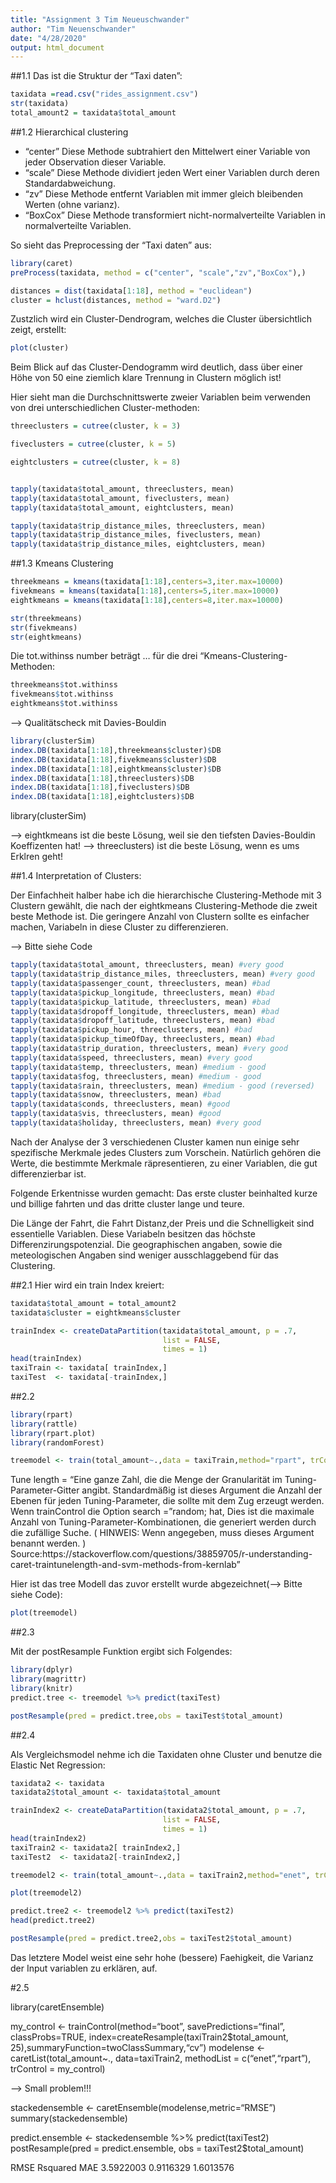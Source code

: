 ```yaml
---
title: "Assignment 3 Tim Neueuschwander"
author: "Tim Neuenschwander"
date: "4/28/2020"
output: html_document
---
```


##1.1
Das ist die Struktur der "Taxi daten":
```r
taxidata =read.csv("rides_assignment.csv")
str(taxidata)
total_amount2 = taxidata$total_amount
```

##1.2 Hierarchical clustering

- "center" Diese Methode subtrahiert den Mittelwert einer Variable von jeder Observation dieser Variable.
- "scale" Diese Methode dividiert jeden Wert einer Variablen durch deren Standardabweichung.
- "zv" Diese Methode entfernt Variablen mit immer gleich bleibenden Werten (ohne varianz).
- "BoxCox" Diese Methode transformiert nicht-normalverteilte Variablen in normalverteilte Variablen.

So sieht das Preprocessing der "Taxi daten" aus:
```r
library(caret)
preProcess(taxidata, method = c("center", "scale","zv","BoxCox"),)

distances = dist(taxidata[1:18], method = "euclidean")
cluster = hclust(distances, method = "ward.D2") 
```

Zustzlich wird ein Cluster-Dendrogram, welches die Cluster übersichtlich zeigt, erstellt:
```r
plot(cluster)
```

Beim Blick auf das Cluster-Dendogramm wird deutlich, dass über einer Höhe von 50 eine ziemlich klare Trennung in Clustern möglich ist!

Hier sieht man die Durchschnittswerte zweier Variablen beim verwenden von drei unterschiedlichen Cluster-methoden:
```r
threeclusters = cutree(cluster, k = 3) 

fiveclusters = cutree(cluster, k = 5)

eightclusters = cutree(cluster, k = 8)


tapply(taxidata$total_amount, threeclusters, mean)
tapply(taxidata$total_amount, fiveclusters, mean)
tapply(taxidata$total_amount, eightclusters, mean)

tapply(taxidata$trip_distance_miles, threeclusters, mean)
tapply(taxidata$trip_distance_miles, fiveclusters, mean)
tapply(taxidata$trip_distance_miles, eightclusters, mean)
```

##1.3 Kmeans Clustering

```r
threekmeans = kmeans(taxidata[1:18],centers=3,iter.max=10000)
fivekmeans = kmeans(taxidata[1:18],centers=5,iter.max=10000)
eightkmeans = kmeans(taxidata[1:18],centers=8,iter.max=10000)

str(threekmeans)
str(fivekmeans)
str(eightkmeans)
```

Die tot.withinss number beträgt ... für die drei "Kmeans-Clustering-Methoden:
```r
threekmeans$tot.withinss
fivekmeans$tot.withinss
eightkmeans$tot.withinss
```

--> Qualitätscheck mit Davies-Bouldin
```r
library(clusterSim)
index.DB(taxidata[1:18],threekmeans$cluster)$DB
index.DB(taxidata[1:18],fivekmeans$cluster)$DB
index.DB(taxidata[1:18],eightkmeans$cluster)$DB 
index.DB(taxidata[1:18],threeclusters)$DB
index.DB(taxidata[1:18],fiveclusters)$DB
index.DB(taxidata[1:18],eightclusters)$DB
```
library(clusterSim)

--> eightkmeans ist die beste Lösung, weil sie den tiefsten Davies-Bouldin Koeffizenten hat!
--> threeclusters) ist die beste Lösung, wenn es ums Erklren geht!

##1.4 Interpretation of Clusters:

Der Einfachheit halber habe ich die hierarchische Clustering-Methode mit 3 Clustern gewählt, die nach der eightkmeans Clustering-Methode die zweit beste Methode ist. 
Die geringere Anzahl von Clustern sollte es einfacher machen, Variabeln in diese Cluster zu differenzieren.

--> Bitte siehe Code
```r
tapply(taxidata$total_amount, threeclusters, mean) #very good                  !
tapply(taxidata$trip_distance_miles, threeclusters, mean) #very good           !
tapply(taxidata$passenger_count, threeclusters, mean) #bad
tapply(taxidata$pickup_longitude, threeclusters, mean) #bad
tapply(taxidata$pickup_latitude, threeclusters, mean) #bad
tapply(taxidata$dropoff_longitude, threeclusters, mean) #bad
tapply(taxidata$dropoff_latitude, threeclusters, mean) #bad
tapply(taxidata$pickup_hour, threeclusters, mean) #bad
tapply(taxidata$pickup_timeOfDay, threeclusters, mean) #bad
tapply(taxidata$trip_duration, threeclusters, mean) #very good                 !
tapply(taxidata$speed, threeclusters, mean) #very good                         !
tapply(taxidata$temp, threeclusters, mean) #medium - good                 !
tapply(taxidata$fog, threeclusters, mean) #medium - good
tapply(taxidata$rain, threeclusters, mean) #medium - good (reversed)
tapply(taxidata$snow, threeclusters, mean) #bad
tapply(taxidata$conds, threeclusters, mean) #good                         !
tapply(taxidata$vis, threeclusters, mean) #good
tapply(taxidata$holiday, threeclusters, mean) #very good                       !
```

Nach der Analyse der 3 verschiedenen Cluster kamen nun einige sehr spezifische Merkmale jedes Clusters zum Vorschein. 
Natürlich gehören die Werte, die bestimmte Merkmale räpresentieren, zu einer Variablen, die gut differenzierbar ist.

Folgende Erkentnisse wurden gemacht:
Das erste cluster beinhalted kurze und billige fahrten und das dritte cluster lange und teure.

Die Länge der Fahrt, die Fahrt Distanz,der Preis und die Schnelligkeit sind essentielle Variablen. Diese Variabeln besitzen das höchste Differenzirungspotenzial.
Die geographischen angaben, sowie die meteologischen Angaben sind weniger ausschlaggebend für das Clustering.

##2.1
Hier wird ein train Index kreiert:
```r
taxidata$total_amount = total_amount2
taxidata$cluster = eightkmeans$cluster

trainIndex <- createDataPartition(taxidata$total_amount, p = .7, 
                                  list = FALSE, 
                                  times = 1)
head(trainIndex)
taxiTrain <- taxidata[ trainIndex,]
taxiTest  <- taxidata[-trainIndex,]
```


##2.2
```r
library(rpart)
library(rattle)
library(rpart.plot)
library(randomForest)

treemodel <- train(total_amount~.,data = taxiTrain,method="rpart", trControl=trainControl("cv",number = 5),tuneLength=3)
```

Tune length = 
"Eine ganze Zahl, die die Menge der Granularität im Tuning-Parameter-Gitter angibt. 
Standardmäßig ist dieses Argument die Anzahl der Ebenen für jeden Tuning-Parameter, die 
sollte mit dem Zug erzeugt werden. Wenn trainControl die Option search = &quot;random; hat, 
Dies ist die maximale Anzahl von Tuning-Parameter-Kombinationen, die generiert werden 
durch die zufällige Suche. ( HINWEIS: Wenn angegeben, muss dieses Argument benannt werden. )
Source:https://stackoverflow.com/questions/38859705/r-understanding-caret-traintunelength-and-svm-methods-from-kernlab"

Hier ist das tree Modell das zuvor erstellt wurde abgezeichnet(--> Bitte siehe Code): 
```r
plot(treemodel)
```


##2.3

Mit der postResample Funktion ergibt sich Folgendes:
```r
library(dplyr)
library(magrittr)
library(knitr)
predict.tree <- treemodel %>% predict(taxiTest)

postResample(pred = predict.tree,obs = taxiTest$total_amount)
```


##2.4

Als Vergleichsmodel nehme ich die Taxidaten ohne Cluster und benutze die Elastic Net Regression:

```r
taxidata2 <- taxidata
taxidata2$total_amount <- taxidata$total_amount

trainIndex2 <- createDataPartition(taxidata2$total_amount, p = .7, 
                                  list = FALSE, 
                                  times = 1)
head(trainIndex2)
taxiTrain2 <- taxidata2[ trainIndex2,]
taxiTest2  <- taxidata2[-trainIndex2,]

treemodel2 <- train(total_amount~.,data = taxiTrain2,method="enet", trControl=trainControl("cv",number = 5))
```

```r
plot(treemodel2)
```

```r
predict.tree2 <- treemodel2 %>% predict(taxiTest2)
head(predict.tree2)

postResample(pred = predict.tree2,obs = taxiTest2$total_amount)
```

Das letztere Model weist eine sehr hohe (bessere) Faehigkeit, die Varianz der Input variablen zu erklären, auf.

#2.5

library(caretEnsemble)

my_control <- trainControl(method="boot", savePredictions="final", classProbs=TRUE, index=createResample(taxiTrain2$total_amount, 25),summaryFunction=twoClassSummary,"cv")
modelense <- caretList(total_amount~., data=taxiTrain2, methodList = c("enet","rpart"), trControl = my_control)

--> Small problem!!!

stackedensemble <- caretEnsemble(modelense,metric="RMSE")
summary(stackedensemble)

predict.ensemble <- stackedensemble %>% predict(taxiTest2)
postResample(pred = predict.ensemble, obs = taxiTest2$total_amount)

RMSE  Rsquared       MAE 
3.5922003 0.9116329 1.6013576 
